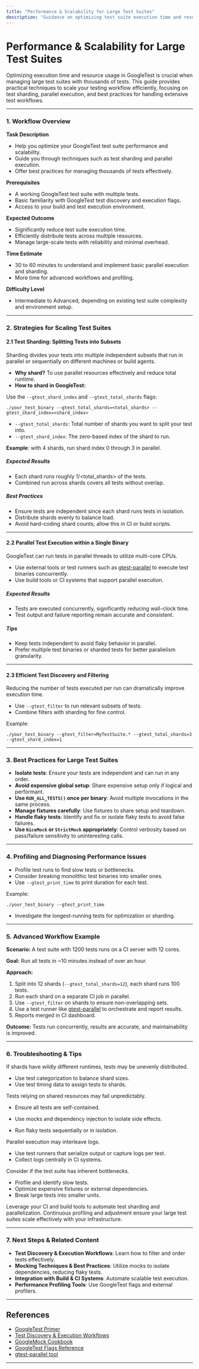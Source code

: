 ```yaml
---
title: "Performance & Scalability for Large Test Suites"
description: "Guidance on optimizing test suite execution time and resource usage. Includes tips on test sharding, parallel execution, and best practices for managing thousand-test workflows."
---
```


# Performance & Scalability for Large Test Suites

Optimizing execution time and resource usage in GoogleTest is crucial when managing large test suites with thousands of tests. This guide provides practical techniques to scale your testing workflow efficiently, focusing on test sharding, parallel execution, and best practices for handling extensive test workflows.

---

### 1. Workflow Overview

**Task Description**
- Help you optimize your GoogleTest test suite performance and scalability.
- Guide you through techniques such as test sharding and parallel execution.
- Offer best practices for managing thousands of tests effectively.

**Prerequisites**
- A working GoogleTest test suite with multiple tests.
- Basic familiarity with GoogleTest test discovery and execution flags.
- Access to your build and test execution environment.

**Expected Outcome**
- Significantly reduce test suite execution time.
- Efficiently distribute tests across multiple resources.
- Manage large-scale tests with reliability and minimal overhead.

**Time Estimate**
- 30 to 60 minutes to understand and implement basic parallel execution and sharding.
- More time for advanced workflows and profiling.

**Difficulty Level**
- Intermediate to Advanced, depending on existing test suite complexity and environment setup.

---

### 2. Strategies for Scaling Test Suites

#### 2.1 Test Sharding: Splitting Tests into Subsets

Sharding divides your tests into multiple independent subsets that run in parallel or sequentially on different machines or build agents.

- **Why shard?** To use parallel resources effectively and reduce total runtime.
- **How to shard in GoogleTest:**

Use the `--gtest_shard_index` and `--gtest_total_shards` flags:

```shell
./your_test_binary --gtest_total_shards=<total_shards> --gtest_shard_index=<shard_index>
```

- `--gtest_total_shards`: Total number of shards you want to split your test into.
- `--gtest_shard_index`: The zero-based index of the shard to run.

**Example**: with 4 shards, run shard index 0 through 3 in parallel.

##### Expected Results
- Each shard runs roughly 1/&lt;total_shards&gt; of the tests.
- Combined run across shards covers all tests without overlap.

##### Best Practices
- Ensure tests are independent since each shard runs tests in isolation.
- Distribute shards evenly to balance load.
- Avoid hard-coding shard counts; allow this in CI or build scripts.

---

#### 2.2 Parallel Test Execution within a Single Binary

GoogleTest can run tests in parallel threads to utilize multi-core CPUs.

- Use external tools or test runners such as [gtest-parallel](https://github.com/google/gtest-parallel) to execute test binaries concurrently.
- Use build tools or CI systems that support parallel execution.

##### Expected Results
- Tests are executed concurrently, significantly reducing wall-clock time.
- Test output and failure reporting remain accurate and consistent.

##### Tips
- Keep tests independent to avoid flaky behavior in parallel.
- Prefer multiple test binaries or sharded tests for better parallelism granularity.

---

#### 2.3 Efficient Test Discovery and Filtering

Reducing the number of tests executed per run can dramatically improve execution time.

- Use `--gtest_filter` to run relevant subsets of tests.
- Combine filters with sharding for fine control.

Example:

```shell
./your_test_binary --gtest_filter=MyTestSuite.* --gtest_total_shards=3 --gtest_shard_index=1
```

---

### 3. Best Practices for Large Test Suites

- **Isolate tests**: Ensure your tests are independent and can run in any order.
- **Avoid expensive global setup**: Share expensive setup only if logical and performant.
- **Use `RUN_ALL_TESTS()` once per binary**: Avoid multiple invocations in the same process.
- **Manage fixtures carefully**: Use fixtures to share setup and teardown.
- **Handle flaky tests**: Identify and fix or isolate flaky tests to avoid false failures.
- **Use `NiceMock` or `StrictMock` appropriately**: Control verbosity based on pass/failure sensitivity to uninteresting calls.

---

### 4. Profiling and Diagnosing Performance Issues

- Profile test runs to find slow tests or bottlenecks.
- Consider breaking monolithic test binaries into smaller ones.
- Use `--gtest_print_time` to print duration for each test.

Example:

```shell
./your_test_binary --gtest_print_time
```

- Investigate the longest-running tests for optimization or sharding.

---

### 5. Advanced Workflow Example

**Scenario:** A test suite with 1200 tests runs on a CI server with 12 cores.

**Goal:** Run all tests in ~10 minutes instead of over an hour.

**Approach:** 

1. Split into 12 shards (`--gtest_total_shards=12`), each shard runs 100 tests.
2. Run each shard on a separate CI job in parallel.
3. Use `--gtest_filter` on shards to ensure non-overlapping sets.
4. Use a test runner like [gtest-parallel](https://github.com/google/gtest-parallel) to orchestrate and report results.
5. Reports merged in CI dashboard.

**Outcome:** Tests run concurrently, results are accurate, and maintainability is improved.

---

### 6. Troubleshooting & Tips

<AccordionGroup title="Common Pitfalls and Solutions">
<Accordion title="Tests Not Sharding Evenly">
If shards have wildly different runtimes, tests may be unevenly distributed.

- Use test categorization to balance shard sizes.
- Use test timing data to assign tests to shards.
</Accordion>
<Accordion title="Flaky Tests in Parallel Execution">
Tests relying on shared resources may fail unpredictably.

- Ensure all tests are self-contained.
- Use mocks and dependency injection to isolate side effects.
  
- Run flaky tests sequentially or in isolation.
</Accordion>
<Accordion title="Test Output Appears Jumbled or Incomplete">
Parallel execution may interleave logs.

- Use test runners that serialize output or capture logs per test.
- Collect logs centrally in CI systems.
</Accordion>
<Accordion title="Performance Only Improving Marginally">
Consider if the test suite has inherent bottlenecks.

- Profile and identify slow tests.
- Optimize expensive fixtures or external dependencies.
- Break large tests into smaller units.
</Accordion>
</AccordionGroup>

<Tip>
Leverage your CI and build tools to automate test sharding and parallelization. Continuous profiling and adjustment ensure your large test suites scale effectively with your infrastructure.
</Tip>

---

### 7. Next Steps & Related Content

- **Test Discovery & Execution Workflows**: Learn how to filter and order tests effectively.
- **Mocking Techniques & Best Practices**: Utilize mocks to isolate dependencies, reducing flaky tests.
- **Integration with Build & CI Systems**: Automate scalable test execution.
- **Performance Profiling Tools**: Use GoogleTest flags and external profilers.

---

## References

- [GoogleTest Primer](https://google.github.io/googletest/primer.html)
- [Test Discovery & Execution Workflows](../guides/essential-testing-patterns/test-discovery-execution.md)
- [GoogleMock Cookbook](../docs/gmock_cook_book.md)
- [GoogleTest Flags Reference](https://google.github.io/googletest/advanced.html#running-a-subset-of-the-tests)
- [gtest-parallel tool](https://github.com/google/gtest-parallel)

---